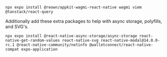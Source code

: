 
```
npx expo install @reown/appkit-wagmi-react-native wagmi viem @tanstack/react-query
```

Additionally add these extra packages to help with async storage, polyfills, and SVG's.

```
npx expo install @react-native-async-storage/async-storage react-native-get-random-values react-native-svg react-native-modal@14.0.0-rc.1 @react-native-community/netinfo @walletconnect/react-native-compat expo-application
```

<AdditionalExpo />
